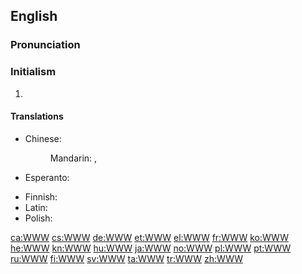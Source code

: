 ==English==

===Pronunciation===
{{rfap|UK with both "double-U, double-U, double-U" and "dub-dub-dub"|UK|lang=en}}
{{rfap|US with both "double-U, double-U, double-U" and "dub-dub-dub"|US|lang=en}}

===Initialism===
{{rfc-header|Initialism}}
{{en-initialism}}

# {{initialism of|World Wide Web|lang=en}}

====Translations====
{{trans-top|World Wide Web (abbreviation)}}
* Chinese:
*: Mandarin: {{t|cmn|萬維網|sc=Hani}}, {{t+|cmn|万维网|tr=wànwéiwǎng|sc=Hani}}
* Esperanto: {{t|eo|TTT}}
{{trans-mid}}
* Finnish: {{t|fi|www}}
* Latin: {{t|la|TTT}}
* Polish: {{t+|pl|WWW|m}}
{{trans-bottom}}

[[ca:WWW]]
[[cs:WWW]]
[[de:WWW]]
[[et:WWW]]
[[el:WWW]]
[[fr:WWW]]
[[ko:WWW]]
[[he:WWW]]
[[kn:WWW]]
[[hu:WWW]]
[[ja:WWW]]
[[no:WWW]]
[[pl:WWW]]
[[pt:WWW]]
[[ru:WWW]]
[[fi:WWW]]
[[sv:WWW]]
[[ta:WWW]]
[[tr:WWW]]
[[zh:WWW]]